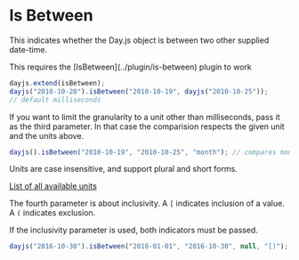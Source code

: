 
# Is Between

This indicates whether the Day.js object is between two other supplied date-time.

<Callout>
  This requires the [IsBetween](../plugin/is-between) plugin to work
</Callout>

```js
dayjs.extend(isBetween);
dayjs("2010-10-20").isBetween("2010-10-19", dayjs("2010-10-25"));
// default milliseconds
```

If you want to limit the granularity to a unit other than milliseconds, pass it as the third parameter. In that case the comparision respects the given unit and the units above.

```js
dayjs().isBetween("2010-10-19", "2010-10-25", "month"); // compares month and year
```

Units are case insensitive, and support plural and short forms.

[List of all available units](../manipulate/start-of#list-of-all-available-units)

The fourth parameter is about inclusivity. A `[` indicates inclusion of a value. A `(` indicates exclusion.

If the inclusivity parameter is used, both indicators must be passed.

```js
dayjs("2016-10-30").isBetween("2016-01-01", "2016-10-30", null, "[)");
```
